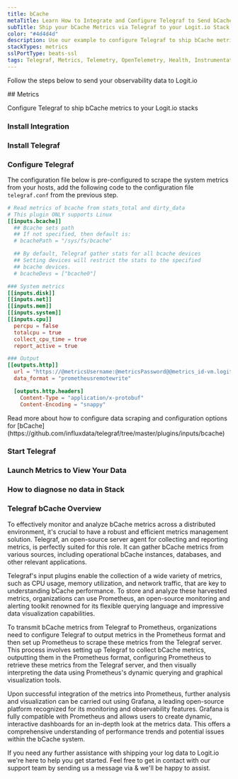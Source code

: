 ```yaml
---
title: bCache
metaTitle: Learn How to Integrate and Configure Telegraf to Send bCache Metrics
subTitle: Ship your bCache Metrics via Telegraf to your Logit.io Stack
color: "#4d4d4d"
description: Use our example to configure Telegraf to ship bCache metrics to your Logit.io stacks.
stackTypes: metrics
sslPortType: beats-ssl
tags: Telegraf, Metrics, Telemetry, OpenTelemetry, Health, Instrumentation, bCache, Prometheus, Cache, Linux Cache, Bcache
---
```


Follow the steps below to send your observability data to Logit.io

<Steps>
  ## Metrics

  Configure Telegraf to ship bCache metrics to your Logit.io stacks
  
  ### Install Integration
  <InstallIntegration/>

  ### Install Telegraf

  <InstallTelegraf />

  ### Configure Telegraf

  The configuration file below is pre-configured to scrape the system metrics from your hosts, add the following code to the configuration file `telegraf.conf` from the previous step.

  ```toml copy showLineNumbers /@metricsUsername/ /@metricsPassword/ /@metrics_id/ /@vmAgentPort/
  # Read metrics of bcache from stats_total and dirty_data
  # This plugin ONLY supports Linux
  [[inputs.bcache]]
    ## Bcache sets path
    ## If not specified, then default is:
    # bcachePath = "/sys/fs/bcache"

    ## By default, Telegraf gather stats for all bcache devices
    ## Setting devices will restrict the stats to the specified
    ## bcache devices.
    # bcacheDevs = ["bcache0"]

  ### System metrics
  [[inputs.disk]]
  [[inputs.net]]
  [[inputs.mem]]
  [[inputs.system]]
  [[inputs.cpu]]
    percpu = false
    totalcpu = true
    collect_cpu_time = true
    report_active = true

  ### Output
  [[outputs.http]]
    url = "https://@metricsUsername:@metricsPassword@@metrics_id-vm.logit.io:@vmAgentPort/api/v1/write"
    data_format = "prometheusremotewrite"

    [outputs.http.headers]
      Content-Type = "application/x-protobuf"
      Content-Encoding = "snappy"
  ```

  <Callout type="info">
    Read more about how to configure data scraping and configuration options for [bCache](https://github.com/influxdata/telegraf/tree/master/plugins/inputs/bcache)
  </Callout>

  ### Start Telegraf

  <StartTelegraf />

  ### Launch Metrics to View Your Data

  <LaunchVisualizer type="metrics" />

  ### How to diagnose no data in Stack

  <DiagnoseNoData />

</Steps>

### Telegraf bCache Overview

To effectively monitor and analyze bCache metrics across a distributed environment, it's crucial to have a robust and efficient metrics 
management solution. Telegraf, an open-source server agent for collecting and reporting metrics, is perfectly suited for this role. It can 
gather bCache metrics from various sources, including operational bCache instances, databases, and other relevant applications.

Telegraf's input plugins enable the collection of a wide variety of metrics, such as CPU usage, memory utilization, and network traffic, that 
are key to understanding bCache performance. To store and analyze these harvested metrics, organizations can use Prometheus, an open-source 
monitoring and alerting toolkit renowned for its flexible querying language and impressive data visualization capabilities.

To transmit bCache metrics from Telegraf to Prometheus, organizations need to configure Telegraf to output metrics in the Prometheus format 
and then set up Prometheus to scrape these metrics from the Telegraf server. This process involves setting up Telegraf to collect bCache 
metrics, outputting them in the Prometheus format, configuring Prometheus to retrieve these metrics from the Telegraf server, and then visually 
interpreting the data using Prometheus's dynamic querying and graphical visualization tools.

Upon successful integration of the metrics into Prometheus, further analysis and visualization can be carried out using Grafana, a leading 
open-source platform recognized for its monitoring and observability features. Grafana is fully compatible with Prometheus and allows users to 
create dynamic, interactive dashboards for an in-depth look at the metrics data. This offers a comprehensive understanding of performance 
trends and potential issues within the bCache system.

If you need any further assistance with shipping your log data to Logit.io we're here to help you get started. Feel free to get in contact with 
our support team by sending us a message via <IntercomButton text="live chat" /> & we'll be happy to assist.